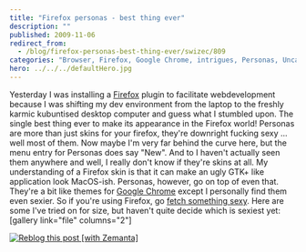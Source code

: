 ```yaml
---
title: "Firefox personas - best thing ever"
description: ""
published: 2009-11-06
redirect_from:
  - /blog/firefox-personas-best-thing-ever/swizec/809
categories: "Browser, Firefox, Google Chrome, intrigues, Personas, Uncategorized"
hero: ../../../defaultHero.jpg
---
```


Yesterday I was installing a [Firefox](http://www.mozilla.com/en-US/firefox/ "Firefox") plugin to facilitate webdevelopment because I was shifting my dev environment from the laptop to the freshly karmic kubuntised desktop computer and guess what I stumbled upon. The single best thing ever to make its appearance in the Firefox world! Personas are more than just skins for your firefox, they're downright fucking sexy ... well most of them. Now maybe I'm very far behind the curve here, but the menu entry for Personas does say "New". And to I haven't actually seen them anywhere and well, I really don't know if they're skins at all. My understanding of a Firefox skin is that it can make an ugly GTK+ like application look MacOS-ish. Personas, however, go on top of even that. They're a bit like themes for [Google Chrome](http://www.google.com/chrome "Google Chrome") except I personally find them even sexier. So if you're using Firefox, go [fetch something sexy](https://addons.mozilla.org/en-US/firefox/personas/). Here are some I've tried on for size, but haven't quite decide which is sexiest yet: \[gallery link="file" columns="2"]

[![Reblog this post [with Zemanta]](http://img.zemanta.com/reblog_e.png?x-id=8ae49c52-9517-4774-a815-ecb0262402b4)](http://reblog.zemanta.com/zemified/8ae49c52-9517-4774-a815-ecb0262402b4/ "Reblog this post [with Zemanta]")
